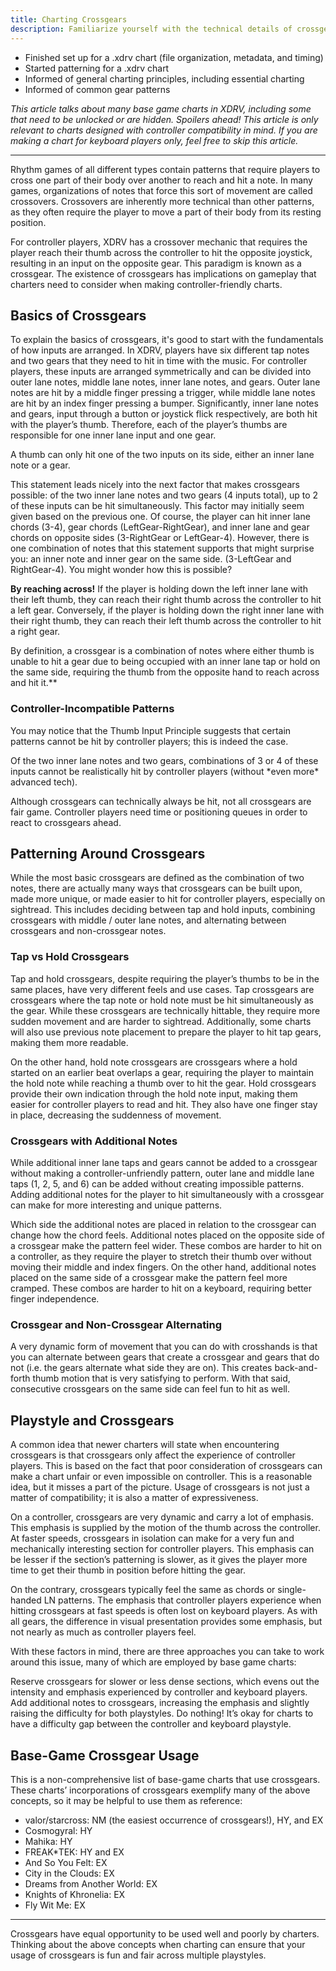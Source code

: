 ```yaml
---
title: Charting Crossgears
description: Familiarize yourself with the technical details of crossgears.
---
```



<Aside type="note" title="Recommended Precursors">

- Finished set up for a .xdrv chart (file organization, metadata, and timing)
- Started patterning for a .xdrv chart
- Informed of general charting principles, including essential charting
- Informed of common gear patterns

*This article talks about many base game charts in XDRV, including some that need to be unlocked or are hidden. Spoilers ahead!
This article is only relevant to charts designed with controller compatibility in mind. If you are making a chart for keyboard players only, feel free to skip this article.*

</Aside>

---
 
Rhythm games of all different types contain patterns that require players to cross one part of their body over another to reach and hit a note. In many games, organizations of notes that force this sort of movement are called crossovers. Crossovers are inherently more technical than other patterns, as they often require the player to move a part of their body from its resting position.

For controller players, XDRV has a crossover mechanic that requires the player reach their thumb across the controller to hit the opposite joystick, resulting in an input on the opposite gear. This paradigm is known as a crossgear. The existence of crossgears has implications on gameplay that charters need to consider when making controller-friendly charts.

## Basics of Crossgears

To explain the basics of crossgears, it's good to start with the fundamentals of how inputs are arranged. In XDRV, players have six different tap notes and two gears that they need to hit in time with the music. For controller players, these inputs are arranged symmetrically and can be divided into outer lane notes, middle lane notes, inner lane notes, and gears. Outer lane notes are hit by a middle finger pressing a trigger, while middle lane notes are hit by an index finger pressing a bumper. Significantly, inner lane notes and gears, input through a button or joystick flick respectively, are both hit with the player’s thumb. Therefore, each of the player’s thumbs are responsible for one inner lane input and one gear. 

<Card title="Thumb Input Principle" icon="open-book">
A thumb can only hit one of the two inputs on its side, either an inner lane note or a gear.
</Card>

This statement leads nicely into the next factor that makes crossgears possible: of the two inner lane notes and two gears (4 inputs total), up to 2 of these inputs can be hit simultaneously. This factor may initially seem given based on the previous one. Of course, the player can hit inner lane chords (3-4), gear chords (LeftGear-RightGear), and inner lane and gear chords on opposite sides (3-RightGear or LeftGear-4). However, there is one combination of notes that this statement supports that might surprise you: an inner note and inner gear on the same side. (3-LeftGear and RightGear-4). You might wonder how this is possible?

**By reaching across!** If the player is holding down the left inner lane with their left thumb, they can reach their right thumb across the controller to hit a left gear. Conversely, if the player is holding down the right inner lane with their right thumb, they can reach their left thumb across the controller to hit a right gear. 

<Card title ="Crossgear Definition" icon="magnifier">
By definition, a crossgear is a combination of notes where either thumb is unable to hit a gear due to being occupied with an inner lane tap or hold on the same side, requiring the thumb from the opposite hand to reach across and hit it.**
</Card>

### Controller-Incompatible Patterns

You may notice that the Thumb Input Principle suggests that certain patterns cannot be hit by controller players; this is indeed the case.

<Card title="Thumb Input Principle, continued" icon="open-book">
Of the two inner lane notes and two gears, combinations of 3 or 4 of these inputs cannot be realistically hit by controller players (without *even more* advanced tech). 
</Card>

Although crossgears can technically always be hit, not all crossgears are fair game. Controller players need time or positioning queues in order to react to crossgears ahead.

## Patterning Around Crossgears

While the most basic crossgears are defined as the combination of two notes, there are actually many ways that crossgears can be built upon, made more unique, or made easier to hit for controller players, especially on sightread. This includes deciding between tap and hold inputs, combining crossgears with middle / outer lane notes, and alternating between crossgears and non-crossgear notes.

### Tap vs Hold Crossgears

Tap and hold crossgears, despite requiring the player’s thumbs to be in the same places, have very different feels and use cases. Tap crossgears are crossgears where the tap note or hold note must be hit simultaneously as the gear. While these crossgears are technically hittable, they require more sudden movement and are harder to sightread. Additionally, some charts will also use previous note placement to prepare the player to hit tap gears, making them more readable.

On the other hand, hold note crossgears are crossgears where a hold started on an earlier beat overlaps a gear, requiring the player to maintain the hold note while reaching a thumb over to hit the gear. Hold crossgears provide their own indication through the hold note input, making them easier for controller players to read and hit. They also have one finger stay in place, decreasing the suddenness of movement.

### Crossgears with Additional Notes

While additional inner lane taps and gears cannot be added to a crossgear without making a controller-unfriendly pattern, outer lane and middle lane taps (1, 2, 5, and 6) can be added without creating impossible patterns. Adding additional notes for the player to hit simultaneously with a crossgear can make for more interesting and unique patterns.

<Aside type="tip" title="Placing Additional Notes">

Which side the additional notes are placed in relation to the crossgear can change how the chord feels. Additional notes placed on the opposite side of a crossgear make the pattern feel wider. These combos are harder to hit on a controller, as they require the player to stretch their thumb over without moving their middle and index fingers. On the other hand, additional notes placed on the same side of a crossgear make the pattern feel more cramped. These combos are harder to hit on a keyboard, requiring better finger independence.

</Aside>

### Crossgear and Non-Crossgear Alternating

A very dynamic form of movement that you can do with crosshands is that you can alternate between gears that create a crossgear and gears that do not (i.e. the gears alternate what side they are on). This creates back-and-forth thumb motion that is very satisfying to perform. With that said, consecutive crossgears on the same side can feel fun to hit as well.

## Playstyle and Crossgears

A common idea that newer charters will state when encountering crossgears is that crossgears only affect the experience of controller players. This is based on the fact that poor consideration of crossgears can make a chart unfair or even impossible on controller. This is a reasonable idea, but it misses a part of the picture. Usage of crossgears is not just a matter of compatibility; it is also a matter of expressiveness.

On a controller, crossgears are very dynamic and carry a lot of emphasis. This emphasis is supplied by the motion of the thumb across the controller. At faster speeds, crossgears in isolation can make for a very fun and mechanically interesting section for controller players. This emphasis can be lesser if the section’s patterning is slower, as it gives the player more time  to get their thumb in position before hitting the gear.

On the contrary, crossgears typically feel the same as chords or single-handed LN patterns. The emphasis that controller players experience when hitting crossgears at fast speeds is often lost on keyboard players. As with all gears, the difference in visual presentation provides some emphasis, but not nearly as much as controller players feel.

With these factors in mind, there are three approaches you can take to work around this issue, many of which are employed by base game charts:

<Tabs>
  <TabItem label="Approach 1">Reserve crossgears for slower or less dense sections, which evens out the intensity and emphasis experienced by controller and keyboard players.</TabItem>
  <TabItem label="Approach 2">Add additional notes to crossgears, increasing the emphasis and slightly raising the difficulty for both playstyles.</TabItem>
  <TabItem label="Approach 3">Do nothing! It’s okay for charts to have a difficulty gap between the controller and keyboard playstyle.</TabItem>
</Tabs>

## Base-Game Crossgear Usage

This is a non-comprehensive list of base-game charts that use crossgears. These charts’ incorporations of crossgears exemplify many of the above concepts, so it may be helpful to use them as reference:

- valor/starcross: NM (the easiest occurrence of crossgears!), HY, and EX
- Cosmogyral: HY
- Mahika: HY
- FREAK*TEK: HY and EX
- And So You Felt: EX
- City in the Clouds: EX
- Dreams from Another World: EX
- Knights of Khronelia: EX
- Fly Wit Me: EX

---

Crossgears have equal opportunity to be used well and poorly by charters. Thinking about the above concepts when charting can ensure that your usage of crossgears is fun and fair across multiple playstyles.
